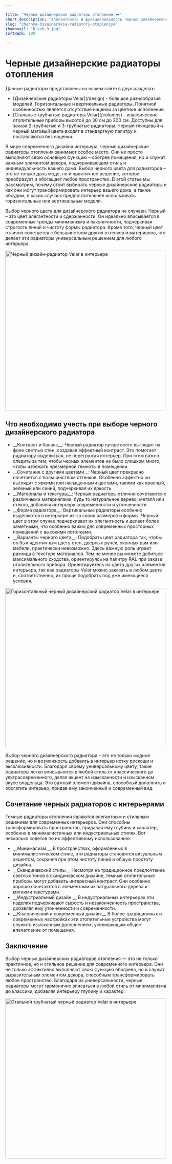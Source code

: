 ```yaml
---

title: "Черные дизайнерские радиаторы отопления 🕶️"
short_description: "Элегантность и функциональность черных дизайнерских радиаторов отопления. Узнайте, как они могут трансформировать ваш интерьер. Закажите на выгодных условиях. Большой выбор🔥."
slug: "chernye-dizainerskie-radiatory-otopleniya"
thumbnail: "black-3.jpg"
sortRank: 100

---
```


# Черные дизайнерские радиаторы отопления

Данные радиаторы представлены на нашем сайте в двух разделах:
<ul class="list-disc">
<li>[<span class="text-red-500 hover:underline">Дизайнерские радиаторы Velar</span>](/design) - большое разнообразие моделей. Горизонтальные и вертикальные радиаторы. Приятной особенностью является отсутствие наценки за цветное исполнение.</li>
<li>[<span class="text-red-500 hover:underline">Стальные трубчатые радиаторы Velar</span>](/columns) - классические отопительные приборы высотой до 30 см до 200 см. Доступны для заказа 2-трубчатые и 3-трубчатые радиаторы. Черный глянцевый и черный матовый цвета входят в стандартную палитру и поставляются без наценки.</li>
</ul>

В мире современного дизайна интерьера, черные дизайнерские радиаторы отопления занимают особое место. Они не просто выполняют свою основную функцию – обогрев помещения, но и служат важным элементом декора, подчеркивающим стиль и индивидуальность вашего дома. Выбор черного цвета для радиаторов – это не только дань моде, но и практичное решение, которое преобразует и обогащает любое пространство. В этой статье мы рассмотрим, почему стоит выбирать черные дизайнерские радиаторы и как они могут трансформировать интерьер вашего дома, а также обсудим, в каких случаях предпочтительнее использовать горизонтальные или вертикальные модели.

Выбор черного цвета для дизайнерского радиатора не случаен. Черный – это цвет элегантности и сдержанности. Он идеально вписывается в современные тренды минимализма и лаконичности, подчеркивая строгость линий и чистоту формы радиатора. Кроме того, черный цвет отлично сочетается с большинством других оттенков и материалов, что делает эти радиаторы универсальным решением для любого интерьера. 

<div class="flex align-middle justify-center items-center">
<img 
  src='/images/articles/black-3.jpg'
  width="500"
  height="500"
  class="rounded-xl"
  alt="Черный дизайн-радиатор Velar в интерьере"
/>
</div>

## Что необходимо учесть при выборе черного дизайнерского радиатора

<ul class="list-disc">
<li>__Контраст и баланс__: Черный радиатор лучше всего выглядит на фоне светлых стен, создавая эффектный контраст. Это помогает радиатору выделиться, не перегружая интерьер. При этом важно следить за тем, чтобы черных элементов не было слишком много, чтобы избежать чрезмерной темноты в помещении.</li>
<li class="mt-5">__Сочетание с другими цветами__: Черный цвет прекрасно сочетается с большинством оттенков. Особенно эффектно он выглядит с яркими или насыщенными цветами, такими как красный, зеленый или синий, подчеркивая их яркость.</li>
<li class="mt-5">__Материалы и текстуры__: Черные радиаторы отлично сочетаются с различными материалами, будь то натуральное дерево, металл или стекло, добавляя интерьеру современности и утонченности.</li>
<li class="mt-5">__Форма радиатора__: Вертикальные радиаторы особенно выделяются в интерьере из-за своих размеров и формы. Черный цвет в этом случае подчеркивает их элегантность и делает более заметными, что особенно важно для современных просторных помещений с высокими потолками.</li>
<li class="mt-5">__Варианты черного цвета__: Подобрать цвет радиатора так, чтобы он был идентичным цвету стен, дверных ручек, оконных рам или мебели, практически невозможно. Здесь важную роль играет разница в текстуре материалов. Тем не менее вы можете добиться максимального сходства, ориентируясь на палитру RAL при заказе отопительного прибора. Ориентируйтесь на цвета других элементов интерьера, так как радиаторы Velar можно заказать в любом цвете и, соответственно, их проще подобрать под уже имеющиеся условия.</li>
</ul>

<div class="flex align-middle justify-center items-center">
<img 
  src='/images/articles/black-1.jpg'
  width="500"
  height="500"
  class="rounded-xl"
  alt="Горизонтальный черный дизайнерский радиатор Velar в интерьере"
/>
</div>

Выбор черного дизайнерского радиатора – это не только модное решение, но и возможность добавить в интерьер нотку роскоши и эксклюзивности. Благодаря своему универсальному цвету, такие радиаторы легко вписываются в любой стиль от классического до ультрасовременного, делая акцент на изысканности и изысканном вкусе владельца. Это важный элемент дизайна, способный дополнить и обогатить интерьер, придав ему законченный и современный вид.

## Сочетание черных радиаторов с интерьерами

Темные радиаторы отопления являются элегантным и стильным решением для современных интерьеров. Они способны трансформировать пространство, придавая ему глубину и характер, особенно в минималистичных или индустриальных стилях. Вот несколько советов по их эффективному использованию:

<ul class="list-disc">
<li>__Минимализм:__ В пространствах, оформленных в минималистическом стиле, эти радиаторы становятся визуальным акцентом, сохраняя при этом чистоту линий и общую простоту дизайна.</li>
<li class="mt-5">__Скандинавский стиль:__ Несмотря на традиционное предпочтение светлых тонов в скандинавском дизайне, темные отопительные приборы могут добавить интересный контраст. Они особенно хорошо сочетаются с элементами из натурального дерева и мягкими текстурами.</li>
<li class="mt-5">__Индустриальный дизайн:__ В индустриальных интерьерах эти изделия подчеркивают сырость и незаконченность пространства, добавляя ему утонченности и современности.</li>
<li class="mt-5">__Классический и современный дизайн:__ В более традиционных и современных настройках эти отопительные устройства могут служить изысканным дополнением, усиливающим общее впечатление от помещения.</li>
</ul>

## Заключение

Выбор черных дизайнерских радиаторов отопления — это не только практичное, но и стильное решение для современного интерьера. Они не только эффективно выполняют свою функцию обогрева, но и служат выразительным элементом декора, способным трансформировать любое пространство. Благодаря их универсальности, черные радиаторы могут гармонично вписаться в любой стиль от минимализма до классики, добавляя интерьеру глубину и характер.

<div class="flex align-middle justify-center items-center">
<img 
  src='/images/articles/black-2.jpg'
  width="500"
  height="500"
  class="rounded-xl"
  alt="Стальной трубчатый черный радиатор Velar в интерьере"
/>
</div>